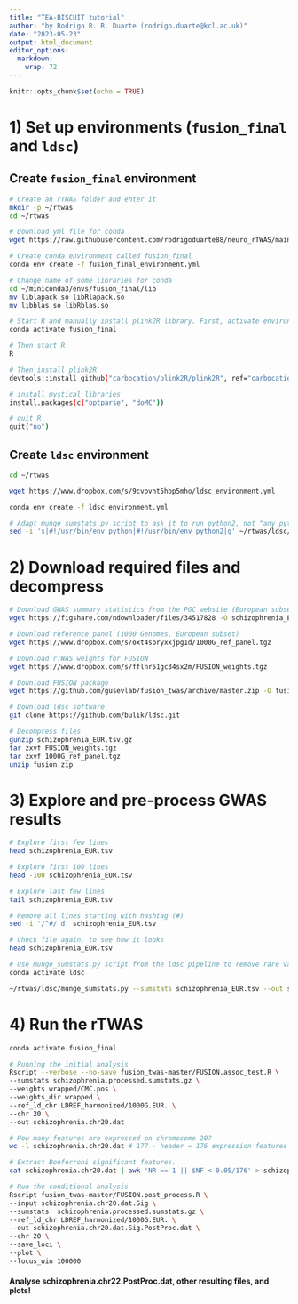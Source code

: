 ```yaml
---
title: "TEA-BISCUIT tutorial"
author: "by Rodrigo R. R. Duarte (rodrigo.duarte@kcl.ac.uk)"
date: "2023-05-23"
output: html_document
editor_options: 
  markdown: 
    wrap: 72
---
```


```r
knitr::opts_chunk$set(echo = TRUE)
```

# 1) Set up environments (`fusion_final` and `ldsc`)

## Create `fusion_final` environment

```bash

# Create an rTWAS folder and enter it
mkdir -p ~/rtwas 
cd ~/rtwas

# Download yml file for conda
wget https://raw.githubusercontent.com/rodrigoduarte88/neuro_rTWAS/main/fusion_final_environment.yml 

# Create conda environment called fusion_final
conda env create -f fusion_final_environment.yml

# Change name of some libraries for conda
cd ~/miniconda3/envs/fusion_final/lib 
mv liblapack.so libRlapack.so 
mv libblas.so libRblas.so

# Start R and manually install plink2R library. First, activate environment
conda activate fusion_final

# Then start R
R

# Then install plink2R
devtools::install_github("carbocation/plink2R/plink2R", ref="carbocation-permit-r361")

# install mystical libraries
install.packages(c("optparse", "doMC"))

# quit R
quit("no")
```

## Create `ldsc` environment 

```bash
cd ~/rtwas

wget https://www.dropbox.com/s/9cvovht5hbp5mho/ldsc_environment.yml

conda env create -f ldsc_environment.yml

# Adapt munge_sumstats.py script to ask it to run python2, not "any python available"
sed -i 's|#!/usr/bin/env python|#!/usr/bin/env python2|g' ~/rtwas/ldsc/munge_sumstats.py 

```

# 2) Download required files and decompress 

```bash

# Download GWAS summary statistics from the PGC website (European subset, schizophrenia)
wget https://figshare.com/ndownloader/files/34517828 -O schizophrenia_EUR.tsv.gz

# Download reference panel (1000 Genomes, European subset)
wget https://www.dropbox.com/s/oxt4sbryxxjpg1d/1000G_ref_panel.tgz

# Download rTWAS weights for FUSION
wget https://www.dropbox.com/s/fflnr51gc34sx2m/FUSION_weights.tgz

# Download FUSION package
wget https://github.com/gusevlab/fusion_twas/archive/master.zip -O fusion.zip

# Download ldsc software
git clone https://github.com/bulik/ldsc.git 

# Decompress files
gunzip schizophrenia_EUR.tsv.gz 
tar zxvf FUSION_weights.tgz 
tar zxvf 1000G_ref_panel.tgz 
unzip fusion.zip

```

# 3) Explore and pre-process GWAS results

```bash

# Explore first few lines
head schizophrenia_EUR.tsv 

# Explore first 100 lines
head -100 schizophrenia_EUR.tsv 

# Explore last few lines
tail schizophrenia_EUR.tsv

# Remove all lines starting with hashtag (#)
sed -i '/^#/ d' schizophrenia_EUR.tsv

# Check file again, to see how it looks 
head schizophrenia_EUR.tsv 

# Use munge_sumstats.py script from the ldsc pipeline to remove rare variants or other variants that offend typical QC criteria (see https://github.com/bulik/ldsc)
conda activate ldsc 

~/rtwas/ldsc/munge_sumstats.py --sumstats schizophrenia_EUR.tsv --out schizophrenia.processed --snp ID --a1 A1 --a2 A2 --p PVAL --N-col NEFF --info IMPINFO --chunksize 500000

```

# 4) Run the rTWAS 

```bash
conda activate fusion_final

# Running the initial analysis
Rscript --verbose --no-save fusion_twas-master/FUSION.assoc_test.R \
--sumstats schizophrenia.processed.sumstats.gz \
--weights wrapped/CMC.pos \
--weights_dir wrapped \
--ref_ld_chr LDREF_harmonized/1000G.EUR. \
--chr 20 \
--out schizophrenia.chr20.dat

# How many features are expressed on chromosome 20?
wc -l schizophrenia.chr20.dat # 177 - header = 176 expression features

# Extract Bonferroni significant features.
cat schizophrenia.chr20.dat | awk 'NR == 1 || $NF < 0.05/176' > schizophrenia.chr20.dat.Sig

# Run the conditional analysis
Rscript fusion_twas-master/FUSION.post_process.R \
--input schizophrenia.chr20.dat.Sig \
--sumstats  schizophrenia.processed.sumstats.gz \
--ref_ld_chr LDREF_harmonized/1000G.EUR. \
--out schizophrenia.chr20.dat.Sig.PostProc.dat \
--chr 20 \
--save_loci \
--plot \
--locus_win 100000 

```

#### Analyse schizophrenia.chr22.PostProc.dat, other resulting files, and plots!
